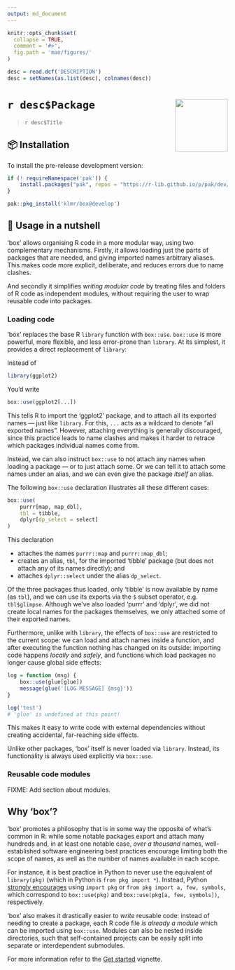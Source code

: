 ```yaml
---
output: md_document
---
```


<!-- README.md is generated from README.rmd. Please edit that file instead! -->

```r
knitr::opts_chunk$set(
  collapse = TRUE,
  comment = '#>',
  fig.path = 'man/figures/'
)

desc = read.dcf('DESCRIPTION')
desc = setNames(as.list(desc), colnames(desc))
```

# `r desc$Package` <img src="man/figures/box.svg" align="right" alt="" width="120"/>

> `r desc$Title`

## 📦 Installation

To install the pre-release development version:

```r
if (! requireNamespace('pak')) {
    install.packages("pak", repos = "https://r-lib.github.io/p/pak/dev/")
}

pak::pkg_install('klmr/box@develop')
```

## 🥜 Usage in a nutshell

‘box’ allows organising R code in a more modular way, using two complementary
mechanisms. Firstly, it allows loading just the parts of packages that are
needed, and giving imported names arbitrary aliases. This makes code more
explicit, deliberate, and reduces errors due to name clashes.

And secondly it simplifies *writing modular code* by treating files and folders
of R code as independent modules, without requiring the user to wrap reusable
code into packages.

### Loading code

‘box’ replaces the base R `library` function with `box::use`. `box::use` is more
powerful, more flexible, and less error-prone than `library`. At its simplest,
it provides a direct replacement of `library`:

Instead of

```r
library(ggplot2)
```

You’d write

```r
box::use(ggplot2[...])
```

This tells R to import the ‘ggplot2’ package, and to attach all its exported
names — just like `library`. For this, `...` acts as a wildcard to denote “all
exported names”. However, attaching everything is generally discouraged, since
this practice leads to name clashes and makes it harder to retrace which
packages individual names come from.

Instead, we can also instruct `box::use` to not attach any names when loading a
package — or to just attach some. Or we can tell it to attach some names under
an alias, and we can even give the package *itself* an alias.

The following `box::use` declaration illustrates all these different cases:

```r
box::use(
    purrr[map, map_dbl],
    tbl = tibble,
    dplyr[dp_select = select]
)
```

This declaration

* attaches the names `purrr::map` and `purrr::map_dbl`;
* creates an alias, `tbl`, for the imported ‘tibble’ package (but does not attach
any of its names directly); and
* attaches `dplyr::select` under the alias `dp_select`.

Of the three packages thus loaded, only ‘tibble’ is now available by name (as
`tbl`), and we can use its exports via the `$` subset operator, e.g.
`tbl$glimpse`. Although we’ve also loaded ‘purrr’ and ‘dplyr’, we did not create
local names for the packages themselves, we only attached some of their exported
names.

Furthermore, unlike with `library`, the effects of `box::use` are restricted to
the current scope: we can load and attach names inside a function, and after
executing the function nothing has changed on its outside: importing code
happens *locally* and *safely*, and functions which load packages no longer
cause global side effects:

```r
log = function (msg) {
    box::use(glue[glue])
    message(glue('[LOG MESSAGE] {msg}'))
}

log('test')
# 'glue' is undefined at this point!
```

This makes it easy to write code with external dependencies without creating
accidental, far-reaching side effects.

Unlike other packages, ‘box’ itself is never loaded via `library`. Instead, its
functionality is always used explicitly via `box::use`.

### Reusable code modules

FIXME: Add section about modules.

## Why ‘box’?

‘box’ promotes a philosophy that is in some way the opposite of what’s common in
R: while some notable packages export and attach many hundreds and, in at least
one notable case, *over a thousand* names, well-established software engineering
best practices encourage limiting both the scope of names, as well as the number
of names available in each scope.

For instance, it is best practice in Python to never use the equivalent of
`library(pkg)` (which in Python is `from pkg import *`). Instead, Python
[strongly encourages][pep8] using `import pkg` or `from pkg import a, few,
symbols`, which correspond to `box::use(pkg)` and `box::use(pkg[a, few,
symbols])`, respectively.

‘box’ also makes it drastically easier to *write* reusable code: instead of
needing to create a package, each R code file *is already a module* which can be
imported using `box::use`. Modules can also be nested inside directories, such
that self-contained projects can be easily split into separate or interdependent
submodules.

For more information refer to the [Get started][] vignette.

[pep8]: https://www.python.org/dev/peps/pep-0008/#id23
[Get started]: articles/box.html
